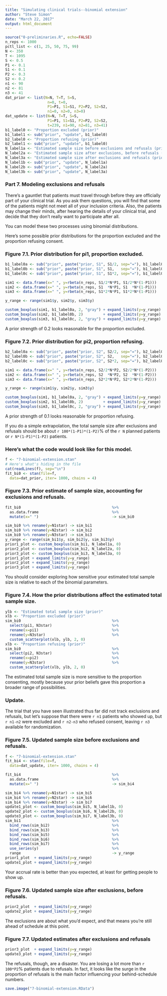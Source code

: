 ```yaml
---
title: "Simulating clinical trials--binomial extension"
author: "Steve Simon"
date: "March 22, 2017"
output: html_document
---
```


```r
source("0-preliminaries.R", echo=FALSE)
n_reps <- 1000
pctl_list <- c(1, 25, 50, 75, 99)
N <- 350
T <- 1095
S <- 0.5
P1 <- 0.1
S1 <- 0.1
P2 <- 0.3
S2 <- 0.2
n1 <- 90
n2 <- 81
n3 <- 41
dat_prior <- list(N=N, T=T, S=S, 
                   n=0, t=0, 
                   P1=P1, S1=S1, P2=P2, S2=S2,
                   n1=0, n2=0, n3=0)
dat_update <- list(N=N, T=T, S=S, 
                   P1=P1, S1=S1, P2=P2, S2=S2,
                   t=239, n1=90, n2=81, n3=41)
b1_label0 <- "Proportion excluded (prior)"
b1_label1 <- sub("prior", "update", b1_label0)
b2_label0 <- "Proportion refusing (prior)"
b2_label1 <- sub("prior", "update", b1_label0)
N_label1a <- "Estimated sample size before exclusions and refusals (prior)"
N_label2a <- "Estimated sample size after exclusions, before refusals (prior)"
N_label3a <- "Estimated sample size after exclusions and refusals (prior)"
N_label1b <- sub("prior", "update", N_label1a)
N_label2b <- sub("prior", "update", N_label2a)
N_label3b <- sub("prior", "update", N_label3a)
```

### Part 7. Modeling exclusions and refusals

There's a gauntlet that patients must travel through before they are officially part of your clinical trial. As you ask them questions, you will find that some of the patients might not meet all of your inclusion criteria. Also, the patients may change their minds, after hearing the details of your clinical trial, and decide that they don't really want to participate after all.

You can model these two processes using binomial distributions.

Here's some possible prior distributions for the proportion excluded and the proportion refusing consent.

### Figure 7.1. Prior distribution for pi1, proportion excluded.

```r
b1_label0a <- sub("prior", paste("prior, S1", S1/2, sep="="), b1_label0)
b1_label0b <- sub("prior", paste("prior, S1", S1,   sep="="), b1_label0)
b1_label0c <- sub("prior", paste("prior, S1", S1*2, sep="="), b1_label0)

sim1 <- data.frame(x=" ", y=rbeta(n_reps, S1/2*N*P1, S1/2*N*(1-P1)))
sim2 <- data.frame(x=" ", y=rbeta(n_reps, S1  *N*P1, S1  *N*(1-P1)))
sim3 <- data.frame(x=" ", y=rbeta(n_reps, S1*2*N*P1, S1*2*N*(1-P1)))

y_range <- range(sim1$y, sim2$y, sim3$y)

custom_boxplus(sim1, b1_label0a, 2, "gray") + expand_limits(y=y_range)
custom_boxplus(sim2, b1_label0b, 2)         + expand_limits(y=y_range)
custom_boxplus(sim3, b1_label0c, 2, "gray") + expand_limits(y=y_range)
```

A prior strength of 0.2 looks reasonable for the proportion excluded.

### Figure 7.2. Prior distribution for pi2, proportion refusing.

```r
b2_label0a <- sub("prior", paste("prior, S2", S2/2, sep="="), b2_label0)
b2_label0b <- sub("prior", paste("prior, S2", S2,   sep="="), b2_label0)
b2_label0c <- sub("prior", paste("prior, S2", S2*2, sep="="), b2_label0)

sim1 <- data.frame(x=" ", y=rbeta(n_reps, S2/2*N*P2, S2/2*N*(1-P2)))
sim2 <- data.frame(x=" ", y=rbeta(n_reps, S2  *N*P2, S2  *N*(1-P2)))
sim3 <- data.frame(x=" ", y=rbeta(n_reps, S2*2*N*P2, S2*2*N*(1-P2)))

y_range <- range(sim1$y, sim2$y, sim3$y)

custom_boxplus(sim1, b1_label0a, 2, "gray") + expand_limits(y=y_range)
custom_boxplus(sim2, b1_label0b, 2)         + expand_limits(y=y_range)
custom_boxplus(sim3, b1_label0c, 2, "gray") + expand_limits(y=y_range)
```

A prior strength of 0.1 looks reasonable for proportion refusing.

If you do a simple extrapolation, the total sample size after exclusions and refusals should be about `r 100*(1-P1)*(1-P2)`% of the `r N` planned patients or `r N*(1-P1)*(1-P2)` patients.

### Here's what the code would look like for this model.

```r
f <- "7-binomial-extension.stan"
# Here's what's hiding in the file 
cat(readLines(f), sep="\n")
fit_bi0 <- stan(file=f,
  data=dat_prior, iter= 1000, chains = 4)
```

### Figure 7.3. Prior estimate of sample size, accounting for exclusions and refusals.

```r
fit_bi0                                         %>%
  as.data.frame                                 %>%
  mutate(x=" ")                                 -> sim_bi0

sim_bi0 %>% rename(y=N1star) -> sim_bi1
sim_bi0 %>% rename(y=N2star) -> sim_bi2
sim_bi0 %>% rename(y=N3star) -> sim_bi3
y_range <- range(sim_bi1$y, sim_bi2$y, sim_bi3$y)
prior1_plot <- custom_boxplus(sim_bi1, N_label1a, 0)
prior2_plot <- custom_boxplus(sim_bi2, N_label2a, 0)
prior3_plot <- custom_boxplus(sim_bi3, N_label3a, 0)
prior1_plot + expand_limits(y=y_range)
prior2_plot + expand_limits(y=y_range)
prior3_plot + expand_limits(y=y_range)
```

You should consider exploring how sensitive your estimated total sample size is relative to each of the binomial parameters.

### Figure 7.4. How the prior distributions affect the estimated total sample size.

```r
ylb <- "Estimated total sample size (prior)"
xlb <- "Proportion excluded (prior)"
sim_bi0                                         %>%
  select(pi1, N3star)                           %>%
  rename(x=pi1)                                 %>%
  rename(y=N3star)                              %>%
  custom_scatterplot(xlb, ylb, 2, 0)
xlb <- "Proportion refusing (prior)"
sim_bi0                                         %>%
  select(pi2, N3star)                           %>%
  rename(x=pi2)                                 %>%
  rename(y=N3star)                              %>%
  custom_scatterplot(xlb, ylb, 2, 0)
```

The estimated total sample size is more sensitive to the proportion consenting, mostly because your prior beliefs gave this proportion a broader range of possibilities.

### Update. 

The trial that you have seen illustrated thus far did not track exclusions and refusals, but let's suppose that there were `r n1` patients who showed up, but `r n1-n2` were excluded and `r n2-n3` who refused consent, leaving `r n3` available for randomization.

### Figure 7.5. Updated sample size before exclusions and refusals.

```r
f <- "7-binomial-extension.stan"
fit_bi4 <- stan(file=f,
  data=dat_update, iter= 1000, chains = 4)

fit_bi4                                         %>%
  as.data.frame                                 %>%
  mutate(x=" ")                                 -> sim_bi4

sim_bi4 %>% rename(y=N1star) -> sim_bi5
sim_bi4 %>% rename(y=N2star) -> sim_bi6
sim_bi4 %>% rename(y=N3star) -> sim_bi7
update1_plot <- custom_boxplus(sim_bi5, N_label1b, 0)
update2_plot <- custom_boxplus(sim_bi6, N_label2b, 0)
update3_plot <- custom_boxplus(sim_bi7, N_label3b, 0)
sim_bi1                                         %>%
  bind_rows(sim_bi2)                            %>%
  bind_rows(sim_bi3)                            %>%
  bind_rows(sim_bi5)                            %>%
  bind_rows(sim_bi6)                            %>%
  bind_rows(sim_bi7)                            %>%
  use_series(y)                                 %>%
  range                                         -> y_range
prior1_plot  + expand_limits(y=y_range)
update1_plot + expand_limits(y=y_range)
```

Your accrual rate is better than you expected, at least for getting people to show up.

### Figure 7.6. Updated sample size after exclusions, before refusals.

```r
prior2_plot  + expand_limits(y=y_range)
update2_plot + expand_limits(y=y_range)
```

The exclusions are about what you'd expect, and that means you're still ahead of schedule at this point.

### Figure 7.7. Updated estimates after exclusions and refusals

```r
prior3_plot  + expand_limits(y=y_range)
update3_plot + expand_limits(y=y_range)
```

The refusals, though, are a disaster. You are losing a lot more than `r 100*P2`% patients due to refusals. In fact, it looks like the surge in the proportion of refusals is the main factor influencing your behind-schedule numbers.

```r
save.image("7-binomial-extension.RData")
```
